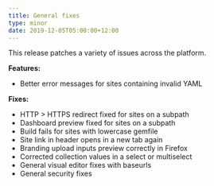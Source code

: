```yaml
---
title: General fixes
type: minor
date: 2019-12-05T05:00:00+12:00
---
```


This release patches a variety of issues across the platform.

**Features:**

* Better error messages for sites containing invalid YAML

**Fixes:**

* HTTP &gt; HTTPS redirect fixed for sites on a subpath
* Dashboard preview fixed for sites on a subpath
* Build fails for sites with lowercase gemfile
* Site link in header opens in a new tab again
* Branding upload inputs preview correctly in Firefox
* Corrected collection values in a select or multiselect
* General visual editor fixes with baseurls
* General security fixes